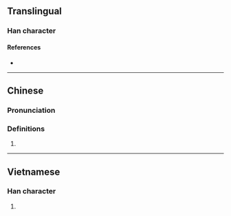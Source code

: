{{character info/new}}
==Translingual==

===Han character===
{{Han char|rn=30|rad=口|as=22|sn=25|four=|canj=RSWU|ids=⿰口覽}}

====References====
* {{Han ref|kx=0216.051|dj=0436.241|hdz=10709.071|uh=56D5|ud=22229}}

----

==Chinese==
{{zh-forms|s=𰈆}}

===Pronunciation===
{{rfp|zh}}
<!--
{{zh-pron
|cat=
}}
-->

===Definitions===
{{zh-hanzi}}

# {{rfdef|zh}}

----

==Vietnamese==

===Han character===
{{vi-hantu|[[trộm]]|rs=口22}}

# {{rfdef|vi|sort=口22}}
